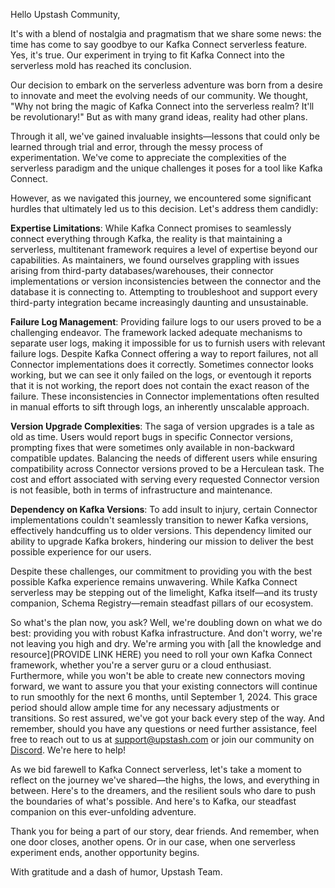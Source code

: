 Hello Upstash Community,

It's with a blend of nostalgia and pragmatism that we share some news: the time has come to say goodbye to our Kafka Connect serverless feature. Yes, it's true.  Our experiment in trying to fit Kafka Connect into the serverless mold has reached its conclusion.

Our decision to embark on the serverless adventure was born from a desire to innovate and meet the evolving needs of our community. We thought, "Why not bring the magic of Kafka Connect into the serverless realm? It'll be revolutionary!" But as with many grand ideas, reality had other plans.

Through it all, we've gained invaluable insights—lessons that could only be learned through trial and error, through the messy process of experimentation.  We've come to appreciate the complexities of the serverless paradigm and the unique challenges it poses for a tool like Kafka Connect.

However, as we navigated this journey, we encountered some significant hurdles that ultimately led us to this decision. Let's address them candidly:

**Expertise Limitations**: While Kafka Connect promises to seamlessly connect everything through Kafka, the reality is that maintaining a serverless, multitenant framework requires a level of expertise beyond our capabilities. As maintainers, we found ourselves grappling with issues arising from third-party databases/warehouses, their connector implementations or version inconsistencies between the connector and the database it is connecting to. Attempting to troubleshoot and support every third-party integration became increasingly daunting and unsustainable.

**Failure Log Management**: Providing failure logs to our users proved to be a challenging endeavor. The framework lacked adequate mechanisms to separate user logs, making it impossible for us to furnish users with relevant failure logs. Despite Kafka Connect offering a way to report failures, not all Connector implementations does it correctly. Sometimes connector looks working, but we can see it only failed on the logs, or eventough it reports that it is not working, the report does not contain the exact reason of the failure. These inconsistencies in Connector implementations often resulted in manual efforts to sift through logs, an inherently unscalable approach.

**Version Upgrade Complexities**: The saga of version upgrades is a tale as old as time. Users would report bugs in specific Connector versions, prompting fixes that were sometimes only available in non-backward compatible updates. Balancing the needs of different users while ensuring compatibility across Connector versions proved to be a Herculean task. The cost and effort associated with serving every requested Connector version is not feasible, both in terms of infrastructure and maintenance.

**Dependency on Kafka Versions**: To add insult to injury, certain Connector implementations couldn't seamlessly transition to newer Kafka versions, effectively handcuffing us to older versions. This dependency limited our ability to upgrade Kafka brokers, hindering our mission to deliver the best possible experience for our users.

Despite these challenges, our commitment to providing you with the best possible Kafka experience remains unwavering. While Kafka Connect serverless may be stepping out of the limelight, Kafka itself—and its trusty companion, Schema Registry—remain steadfast pillars of our ecosystem.

So what's the plan now, you ask? Well, we're doubling down on what we do best: providing you with robust Kafka infrastructure. And don't worry, we're not leaving you high and dry. We're arming you with [all the knowledge and resource](PROVIDE LINK HERE) you need to roll your own Kafka Connect framework, whether you're a server guru or a cloud enthusiast. Furthermore, while you won't be able to create new connectors moving forward, we want to assure you that your existing connectors will continue to run smoothly for the next 6 months, until September 1, 2024. This grace period should allow ample time for any necessary adjustments or transitions. So rest assured, we've got your back every step of the way. And remember, should you have any questions or need further assistance, feel free to reach out to us at [support@upstash.com](mailto::support@upstash.com) or join our community on [Discord](https://discord.gg/w9SenAtbme). We're here to help!

As we bid farewell to Kafka Connect serverless, let's take a moment to reflect on the journey we've shared—the highs, the lows, and everything in between.  Here's to the dreamers, and the resilient souls who dare to push the boundaries of what's possible.  And here's to Kafka, our steadfast companion on this ever-unfolding adventure.

Thank you for being a part of our story, dear friends. And remember, when one door closes, another opens. 
Or in our case, when one serverless experiment ends, another opportunity begins.

With gratitude and a dash of humor,
Upstash Team.